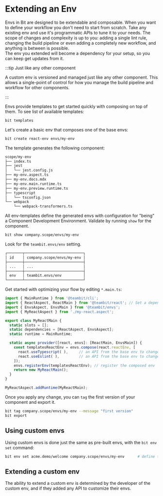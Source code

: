 # Extending an Env

Envs in Bit are designed to be extendable and composable. When you want to define your workflow you don't need to start from scratch. Take any existing env and use it's programmatic APIs to tune it to your needs. The scope of changes and complexity is up to you: adding a single lint rule, changing the build pipeline or even adding a completely new workflow, and anything is between is possible.  
The env you extended will become a dependency for your setup, so you can keep get updates from it.

:::tip Just like any other component

A custom env is versioned and managed just like any other component. This allows a single-point of control for how you manage the build pipeline and workflow for other components.

:::

Envs provide templates to get started quickly with composing on top of them. To see list of available templates:

```bash
bit templates
```

Let's create a basic env that composes one of the base envs:

```bash
bit create react-env envs/my-env
```

The template generates the following component:

```bash
scope/my-env
├── index.ts
├── jest
│   └── jest.config.js
├── my-env.aspect.ts
├── my-env.docs.mdx
├── my-env.main.runtime.ts
├── my-env.preview.runtime.ts
├── typescript
│   └── tsconfig.json
└── webpack
    └── webpack-transformers.ts
```

All env-templates define the generated envs with configuration for "being" a Component Development Environment. Validate by running `show` for the component.

```bash
bit show company.scope/envs/my-env
```

Look for the `teambit.envs/env` setting.

```bash
┌───────┬───────────────────────────┐
│ id    │ company.scope/envs/my-env │
├───────┼───────────────────────────┤
│ ...   │ ...                       │
├───────┼───────────────────────────┤
│ env   │ teambit.envs/env          │
└───────┴───────────────────────────┘
```

Get started with optimizing your flow by editing `*.main.ts`:

```javascript
import { MainRuntime } from '@teambit/cli';
import { ReactAspect, ReactMain } from '@teambit/react'; // Set a dependency on the env to extend
import { EnvsAspect, EnvsMain } from '@teambit/envs';
import { MyReactAspect } from './my-react.aspect';

export class MyReactMain {
  static slots = [];
  static dependencies = [ReactAspect, EnvsAspect];
  static runtime = MainRuntime;

  static async provider([react, envs]: [ReactMain, EnvsMain]) {
    const templatesReactEnv = envs.compose(react.reactEnv, [
      react.useTypescript( ),     // an API from the base env to change the functionality of the typescript compiler
      react.useEslint( ),         // an API from the base env to change the functionality of the eslint linter
    ]);
    envs.registerEnv(templatesReactEnv); // register the composed env
    return new MyReactMain();
  }
}

MyReactAspect.addRuntime(MyReactMain);
```

Once you apply any change, you can `tag` the first version of your component and export it.

```bash
bit tag company.scope/envs/my-env --message "first version"
bit export
```

## Using custom envs

Using custom envs is done just the same as pre-built envs, with the `bit env set` command:

```bash
bit env set acme.demo/welcome company.scope/envs/my-env      # define the component a custom env.
```

## Extending a custom env

The ability to extend a custom env is determined by the developer of the custom env, and if they added any API to customize their envs.
